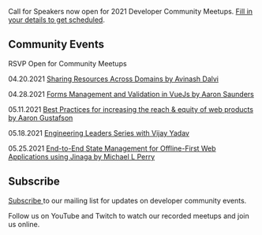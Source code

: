 
<Card>

<Text my={20}>Call for Speakers now open for 2021 Developer Community Meetups. <a href="https://forms.gle/25rCPEE6WwsjMQSs7" target="_blank" rel="noopener noreferrer">Fill in your details to get scheduled</a>.</Text>

## Community Events

RSVP Open for Community Meetups 

<Text my={20}>04.20.2021  <a href="https://www.eventbrite.com/e/javascript-and-friends-online-meetup-tickets-148670901669" target="_blank" rel="noopener noreferrer">Sharing Resources Across Domains by Avinash Dalvi</a></Text>

<Text my={20}>04.28.2021  <a href="https://www.eventbrite.com/e/javascript-and-friends-vuejs-online-meetup-tickets-150547446465" target="_blank" rel="noopener noreferrer">Forms Management and Validation in VueJs by Aaron Saunders</a></Text>

<Text my={20}>05.11.2021  <a href="https://www.eventbrite.com/e/javascript-and-friends-online-meetup-tickets-147179655311" target="_blank" rel="noopener noreferrer">Best Practices for increasing the reach & equity of web products by Aaron Gustafson </a></Text>

<Text my={20}>05.18.2021  <a href="https://www.eventbrite.com/e/javascript-and-friends-engineering-leaders-series-tickets-151559798437" target="_blank" rel="noopener noreferrer">Engineering Leaders Series with Vijay Yadav</a></Text>

<Text my={20}>05.25.2021  <a href="https://www.eventbrite.com/e/javascript-and-friends-online-meetup-tickets-148495990505" target="_blank" rel="noopener noreferrer">End-to-End State Management for Offline-First Web Applications using Jinaga by Michael L Perry </a></Text>

## Subscribe

<a href="http://eepurl.com/gubqeb" target="_blank" rel="noopener noreferrer">Subscribe </a>to our mailing list for updates on developer community events. 

Follow us on YouTube and Twitch to watch our recorded meetups and join us online.

</Card>

